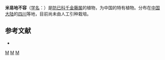 {{Speciesbox 
| taxon = Stephania miyiensis
| authority = S. Y. Zhao et Lo
}}

'''米易地不容'''（[[学名|学名]]：{{lang|la|''Stephania miyiensis''}}）是[[防已科|防已科]][[千金藤属|千金藤属]]的植物，为中国的特有植物。分布在[[中国大陆|中国大陆]]的[[四川|四川]]等地，目前尚未由人工引种栽培。

== 参考文献 ==
<div class="references-small">
* {{cite web| url =http://www.bioinfo.cn/db05/KmzwSpecies.php?action=view&id=13517| title =米易地不容| work =《中国高等植物数据库全库》| publisher =中国科学院微生物研究所| author =昆明植物研究所| accessdate =2009-02-24| deadurl =yes| archiveurl =https://web.archive.org/web/20160305000755/http://www.bioinfo.cn/db05/KmzwSpecies.php?action=view&id=13517| archivedate =2016-03-05}}
</div>
{{Taxonbar}}

[[Category:千金藤属|M]]
[[Category:中國特有植物|M]]
[[Category:四川植物|M]]